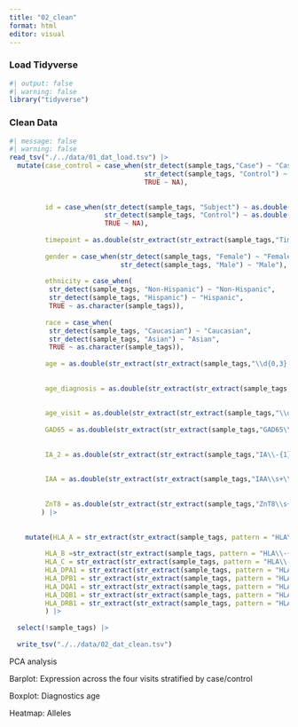 ```yaml
---
title: "02_clean"
format: html
editor: visual
---
```


### Load Tidyverse

```r
#| output: false
#| warning: false
library("tidyverse")
```

### Clean Data

```r
#| message: false
#| warning: false
read_tsv("./../data/01_dat_load.tsv") |>
  mutate(case_control = case_when(str_detect(sample_tags,"Case") ~ "Case",
                                  str_detect(sample_tags, "Control") ~ "Control",
                                  TRUE ~ NA),
         
         
         id = case_when(str_detect(sample_tags, "Subject") ~ as.double(str_extract(str_extract(sample_tags,"Subject[^,]+"),"\\s\\d+")),
                        str_detect(sample_tags, "Control") ~ as.double(str_extract(str_extract(sample_tags,"Control[^,]+"), "\\s\\d+")),
                        TRUE ~ NA),
         
         timepoint = as.double(str_extract(str_extract(sample_tags,"Timepoint\\s+\\d+[.\\d+]?"), "\\s+\\d+[.\\d+]?")),
         
         gender = case_when(str_detect(sample_tags, "Female") ~ "Female",
                            str_detect(sample_tags, "Male") ~ "Male"),
         
         ethnicity = case_when(
          str_detect(sample_tags, "Non-Hispanic") ~ "Non-Hispanic",
          str_detect(sample_tags, "Hispanic") ~ "Hispanic",
          TRUE ~ as.character(sample_tags)),
          
         race = case_when(
          str_detect(sample_tags, "Caucasian") ~ "Caucasian",
          str_detect(sample_tags, "Asian") ~ "Asian",
          TRUE ~ as.character(sample_tags)),
         
         age = as.double(str_extract(str_extract(sample_tags,"\\d{0,3}.?\\d+\\s+Years\\s{0}"), "\\d{0,3}.?\\d{0,3}")),
         
         
         age_diagnosis = as.double(str_extract(str_extract(sample_tags,"\\d{0,3}.?\\d+\\s+Years\\s{1}at\\sdiagnosis"), "\\d{0,3}.?\\d{0,3}")),
         
         
         age_visit = as.double(str_extract(str_extract(sample_tags,"\\d{0,3}.?\\d+\\s+Years\\s{1}at\\svisit"), "\\d{0,3}.?\\d{0,3}")),
         
         GAD65 = as.double(str_extract(str_extract(sample_tags,"GAD65\\s+\\d+"), "\\s+\\d+")),
         
         
         IA_2 = as.double(str_extract(str_extract(sample_tags,"IA\\-{1}2{1}\\s+\\d+"), "\\s+\\d+")),
         
         
         IAA = as.double(str_extract(str_extract(sample_tags,"IAA\\s+\\d+[.\\d+]?"), "\\s+\\d+[.\\d+]?")),
         
         
         ZnT8 = as.double(str_extract(str_extract(sample_tags,"ZnT8\\s+\\d+[.\\d+]?"), "\\s+\\d+[.\\d+]?"))
        ) |> 
         
  
    mutate(HLA_A = str_extract(str_extract(sample_tags, pattern = "HLA\\-{1}A\\*{1}\\d{4}"), "\\d{4}"),
           
         HLA_B =str_extract(str_extract(sample_tags, pattern = "HLA\\-{1}B\\*{1}\\d{4}"), "\\d{4}"),
         HLA_C = str_extract(str_extract(sample_tags, pattern = "HLA\\-{1}C\\*{1}\\d{4}"), "\\d{4}"),
         HLA_DPA1 = str_extract(str_extract(sample_tags, pattern = "HLA\\-{1}DPA1\\*{1}\\d{4}"), "\\d{4}"),
         HLA_DPB1 = str_extract(str_extract(sample_tags, pattern = "HLA\\-{1}DPB1\\*{1}\\d{4}"), "\\d{4}"),
         HLA_DQA1 = str_extract(str_extract(sample_tags, pattern = "HLA\\-{1}DQA1\\*{1}\\d{4}"), "\\d{4}"),
         HLA_DQB1 = str_extract(str_extract(sample_tags, pattern = "HLA\\-{1}DQB1\\*{1}\\d{4}"), "\\d{4}"),
         HLA_DRB1 = str_extract(str_extract(sample_tags, pattern = "HLA\\-{1}DRB1\\*{1}\\d{4}"), "\\d{4}")
         ) |> 
         
  select(!sample_tags) |>
  
  write_tsv("./../data/02_dat_clean.tsv")
```

PCA analysis

Barplot: Expression across the four visits stratified by case/control

Boxplot: Diagnostics age

Heatmap: Alleles
